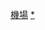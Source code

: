 {{Catnav|頁面分類|各種主題的頁面分類|按國家分類|各國交通|日本交通|四國地方交通}}
{{Catnav|頁面分類|人类社会|交通|各國交通|日本交通|四國地方交通}}
{{Commons category|Airports in Shikoku region}}

[[Category:四國地方交通|機場]]
[[Category:日本機場|*]]